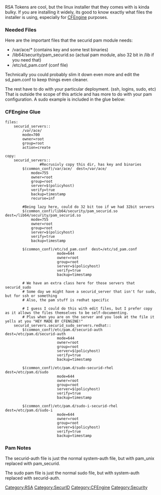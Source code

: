 RSA Tokens are cool, but the linux installer that they comes with is kinda bulky. If you are installing it widely, its good to know exactly what files the installer is using, especially for [[CFEngine]] purposes. 

=== Needed Files ===
Here are the important files that the securid pam module needs:
* /var/ace/* (contains key and some test binaries)
* /lib64/security/pam_securid.so (actual pam module, also 32 bit in /lib if you need that)
* /etc/sd_pam.conf (conf file)

Technically you could probably slim it down even more and edit the sd_pam.conf to keep things even cleaner.

The rest have to do with your particular deployment. (ssh, logins, sudo, etc) That is outside the scope of this article and has more to do with your pam configuration. A sudo example is included in the glue below:

=== CFEngine Glue ===
<pre>
files:
	securid_servers::
		/var/ace/
		mode=700
		owner=root
		group=root
		action=create

copy:	
	securid_servers::
                #Recrusivly copy this dir, has key and binaries
		$(common_conf)/var/ace/  dest=/var/ace/
			mode=755
			owner=root
			group=root
			server=$(policyhost)
			verify=true
			backup=timestamp
			recurse=inf

		#Being lazy here, could do 32 bit too if we had 32bit servers
		$(common_conf)/lib64/security/pam_securid.so  dest=/lib64/security/pam_securid.so
			mode=755
			owner=root
			group=root
			server=$(policyhost)
			verify=true
			backup=timestamp
		
		$(common_conf)/etc/sd_pam.conf  dest=/etc/sd_pam.conf
                        mode=644
                        owner=root
                        group=root
                        server=$(policyhost)
                        verify=true
                        backup=timestamp
		
        # We have an extra class here for those servers that securid_sudo
        # Some day we might have a securid_server that isn't for sudo, but for ssh or something
        # Also, the pam stuff is redhat specific

        # I guess I could do this with edit files, but I prefer copy as it allows the files themselves to be self-documenting.
        # Plus when you are on the server and you look at the file it yells at you "HEY MADE BY CFENGINE!"
	securid_servers.securid_sudo_servers.redhat::
		$(common_conf)/etc/pam.d/securid-auth  dest=/etc/pam.d/securid-auth
                        mode=644
                        owner=root
                        group=root
                        server=$(policyhost)
                        verify=true
                        backup=timestamp
		
		$(common_conf)/etc/pam.d/sudo-securid-rhel  dest=/etc/pam.d/sudo
                        mode=644
                        owner=root
                        group=root
                        server=$(policyhost)
                        verify=true
                        backup=timestamp

		$(common_conf)/etc/pam.d/sudo-i-securid-rhel  dest=/etc/pam.d/sudo-i
                        mode=644
                        owner=root
                        group=root
                        server=$(policyhost)
                        verify=true
                        backup=timestamp
</pre>

=== Pam Notes ===
The securid-auth file is just the normal system-auth file, but with pam_unix replaced with pam_securid. 

The sudo pam file is just the normal sudo file, but with system-auth replaced with securid-auth.

[[Category:RSA]][[Category:SecurID]][[Category:CFEngine]][[Category:Security]]